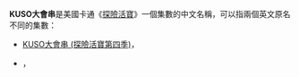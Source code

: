 '''KUSO大會串'''是美國卡通《[[探險活寶|探險活寶]]》一個集數的中文名稱，可以指兩個英文原名不同的集數：
* [[KUSO大會串_(探險活寶第四季)|KUSO大會串 (探險活寶第四季)]]，{{lang-en|Five Short Graybles}}
* {{le|KUSO大會串 (探險活寶第五季)|Adventure_Time_(season_5)#ep107}}，{{lang-en|Five More Short Graybles}}
{{Disambiguation}}